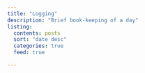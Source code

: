 ```yaml
---
title: "Logging"
description: "Brief book-keeping of a day"
listing: 
  contents: posts
  sort: "date desc"
  categories: true
  feed: true

---
```







